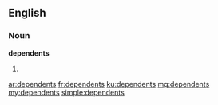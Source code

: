 ==English==

===Noun===
'''dependents'''

# {{plural of|dependent}}

[[ar:dependents]]
[[fr:dependents]]
[[ku:dependents]]
[[mg:dependents]]
[[my:dependents]]
[[simple:dependents]]